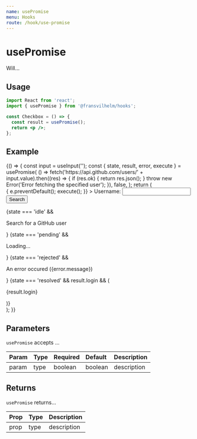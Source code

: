 ```yaml
---
name: usePromise
menu: Hooks
route: /hook/use-promise
---
```



# usePromise

Will...

## Usage

```jsx
import React from 'react';
import { usePromise } from '@fransvilhelm/hooks';

const Checkbox = () => {
  const result = usePromise();
  return <p />;
};
```

## Example

<Playground>
  {() => {
    const input = useInput('');
    const { state, result, error, execute } = usePromise(
      () =>
        fetch('https://api.github.com/users/' + input.value).then((res) => {
          if (res.ok) {
            return res.json();
          }
          throw new Error('Error fetching the specified user');
        }),
      false,
    );
    return (
      <div>
        <form
          onSubmit={(e) => {
            e.preventDefault();
            execute();
          }}
        >
          <label>
            <span>Username:</span>
            <input type="search" {...input} />
          </label>
          <button type="submit">Search</button>
        </form>
        {state === 'idle' && <p>Search for a GitHub user</p>}
        {state === 'pending' && <p>Loading...</p>}
        {state === 'rejected' && <p>An error occured ({error.message})</p>}
        {state === 'resolved' && result.login && (
          <div>
            <img src={result.avatar_url} alt="" />
            <p>{result.login}</p>
          </div>
        )}
      </div>
    );
  }}
</Playground>

## Parameters

`usePromise` accepts ...

| Param | Type | Required | Default | Description |
| :---- | :--- | :------- | :------ | :---------- |
| param | type | boolean  | boolean | description |

## Returns

`usePromise` returns...

| Prop | Type | Description |
| :--- | :--- | :---------- |
| prop | type | description |
